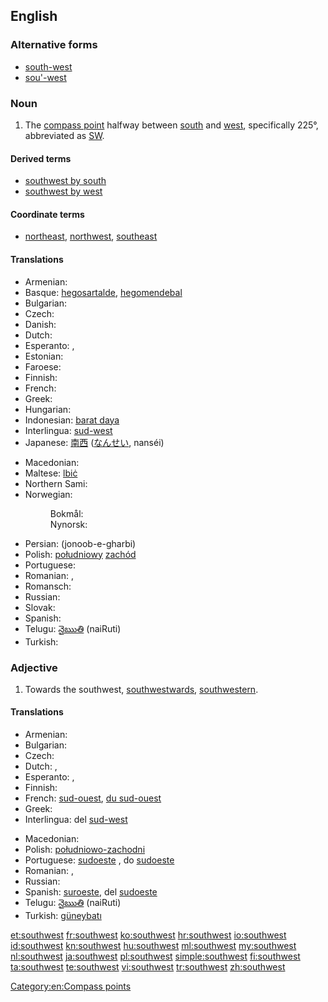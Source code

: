 {{wikipedia|dab=Southwest}}
==English==

===Alternative forms===
* [[south-west]]
* [[sou'-west]]

===Noun===
{{en-noun|-}}

# The [[compass point]] halfway between [[south]] and [[west]], specifically 225°, abbreviated as [[SW]].

====Derived terms====
* [[southwest by south]]
* [[southwest by west]]

====Coordinate terms====
* {{sense|compass point}} [[northeast]], [[northwest]], [[southeast]]

====Translations====
{{trans-top|compass point}}
* Armenian: {{t|hy|հարավ-արևմուտք|tr=harav-arevmutk’|sc=Armn}}
* Basque: [[hegosartalde]], [[hegomendebal]]
* Bulgarian: {{t-|bg|югозапад|m|tr=jugozápad}}
* Czech: {{t|cs|jihozápad|m}}
* Danish: {{t|da|sydvest}}
* Dutch: {{t-|nl|zuidwesten|n}}
* Esperanto: {{t|eo|sudokcidento}}, {{t|eo|suduesto}}
* Estonian: {{t-|et|edel}}
* Faroese: {{t|fo|útsynningur|m}}
* Finnish: {{t+|fi|lounas}}
* French: {{t+|fr|sud-ouest|m}}
* Greek: {{t+|el|νοτιοδυτικά|tr=notiodytiká}}
* Hungarian: {{t+|hu|délnyugat}}
* Indonesian: [[barat daya]]
* Interlingua: [[sud-west]]
* Japanese: [[南西]] ([[なんせい]], nanséi)
{{trans-mid}}
* Macedonian: {{t-|mk|југозапад|m|tr=jugozápad}}
* Maltese: [[lbiċ]]
* Northern Sami: {{tø|se|oarjelulli}}
* Norwegian:
*: Bokmål: {{t|nb|sørvest}}
*: Nynorsk: {{t|nn|sørvest}}
* Persian: {{fa-Arab|[[جنوب غربی]]}} (jonoob-e-gharbi)
* Polish: [[południowy]] [[zachód]] {{m}}
* Portuguese: {{t+|pt|sudoeste|m}}
* Romanian: {{t|ro|sud-vest|n}}, {{t|ro|sudvest|n}}
* Romansch: {{t|rm|sidvest}}
* Russian: {{t+|ru|юго-запад|m|tr=jugo-západ}}
* Slovak: {{t|sk|juhozápad|m}}
* Spanish: {{t-|es|suroeste|m}}
* Telugu: [[నైఋతి]] (naiRuti)
* Turkish: {{t+|tr|güneybatı}}
{{trans-bottom}}

===Adjective===
{{en-adj|-}}

# Towards the southwest, [[southwestward]]s, [[southwestern]].

====Translations====
{{trans-top|towards the southwest}}
* Armenian: {{t|hy|հարավարևմտյան|tr=haravarevmtyan|sc=Armn}}
* Bulgarian: {{t-|bg|югозападен|m|tr=jugozápaden}}
* Czech: {{t|cs|jihozápadní}}
* Dutch: {{t+|nl|zuidwest}}, {{t+|nl|zuidwestelijk}}
* Esperanto: {{t|eo|sudokcidenta}}, {{t|eo|suduesta}}
* Finnish: {{t|fi|lounainen}}
* French: [[sud-ouest]], [[du sud-ouest]]
* Greek: {{t+|el|νοτιοδυτικός|m|tr=notiodytikós|sc=Grek}}
* Interlingua: del [[sud-west]]
{{trans-mid}}
* Macedonian: {{t-|mk|југозападно|tr=jugozápadno}}
* Polish: [[południowo-zachodni]] {{m}}
* Portuguese: [[sudoeste]] {{m|f}}, do [[sudoeste]]
* Romanian: {{t|ro|de sud-vest|m|f|n}}, {{t|ro|sudvestic|m|n}}
* Russian: {{t+|ru|юго-западный|tr=jugo-západnyj}}
* Spanish: [[suroeste]], del [[sudoeste]]
* Telugu: [[నైఋతి]] (naiRuti)
* Turkish: [[güneybatı]]
{{trans-bottom}}

[[Category:en:Compass points]]

[[et:southwest]]
[[fr:southwest]]
[[ko:southwest]]
[[hr:southwest]]
[[io:southwest]]
[[id:southwest]]
[[kn:southwest]]
[[hu:southwest]]
[[ml:southwest]]
[[my:southwest]]
[[nl:southwest]]
[[ja:southwest]]
[[pl:southwest]]
[[simple:southwest]]
[[fi:southwest]]
[[ta:southwest]]
[[te:southwest]]
[[vi:southwest]]
[[tr:southwest]]
[[zh:southwest]]